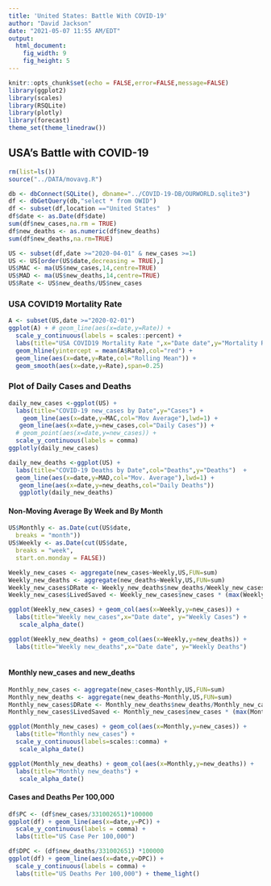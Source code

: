 ```yaml
---
title: 'United States: Battle With COVID-19'
author: "David Jackson"
date: "2021-05-07 11:55 AM/EDT"
output: 
  html_document:
    fig_width: 9
    fig_height: 5
---
```


```r
knitr::opts_chunk$set(echo = FALSE,error=FALSE,message=FALSE)
library(ggplot2)
library(scales)
library(RSQLite)
library(plotly)
library(forecast)
theme_set(theme_linedraw())
```

## USA's Battle with COVID-19

```r
rm(list=ls())
source("../DATA/movavg.R")

db <- dbConnect(SQLite(), dbname="../COVID-19-DB/OURWORLD.sqlite3")
df <- dbGetQuery(db,"select * from OWID")
df <- subset(df,location =="United States"  )
df$date <- as.Date(df$date)
sum(df$new_cases,na.rm = TRUE)
df$new_deaths <- as.numeric(df$new_deaths)
sum(df$new_deaths,na.rm=TRUE)

```
```r
US <- subset(df,date >="2020-04-01" & new_cases >=1)
US <- US[order(US$date,decreasing = TRUE),]
US$MAC <- ma(US$new_cases,14,centre=TRUE)
US$MAD <- ma(US$new_deaths,14,centre=TRUE)
US$Rate <- US$new_deaths/US$new_cases
```

### USA COVID19 Mortality Rate

```r
A <- subset(US,date >="2020-02-01")
ggplot(A) + # geom_line(aes(x=date,y=Rate)) +
  scale_y_continuous(labels = scales::percent) +
  labs(title="USA COVID19 Mortality Rate ",x="Date date",y="Mortality Rate") +
  geom_hline(yintercept = mean(A$Rate),col="red") +
  geom_line(aes(x=date,y=Rate,col="Rolling Mean")) +
  geom_smooth(aes(x=date,y=Rate),span=0.25)

```

### Plot of Daily Cases and Deaths

```r
daily_new_cases <-ggplot(US) + 
  labs(title="COVID-19 new_cases by Date",y="Cases") +
    geom_line(aes(x=date,y=MAC,col="Mov Average"),lwd=1) +
   geom_line(aes(x=date,y=new_cases,col="Daily Cases")) +
  # geom_point(aes(x=date,y=new_cases)) +
  scale_y_continuous(labels = comma)
ggplotly(daily_new_cases)
```
```r
daily_new_deaths <-ggplot(US) + 
  labs(title="COVID-19 Deaths by Date",col="Deaths",y="Deaths")  +
  geom_line(aes(x=date,y=MAD,col="Mov. Average"),lwd=1) +
   geom_line(aes(x=date,y=new_deaths,col="Daily Deaths")) 
   ggplotly(daily_new_deaths)

```

#### Non-Moving Average By Week and By Month

```r
US$Monthly <- as.Date(cut(US$date,
  breaks = "month"))
US$Weekly <- as.Date(cut(US$date,
  breaks = "week",
  start.on.monday = FALSE))

```
```r
Weekly_new_cases <- aggregate(new_cases~Weekly,US,FUN=sum)
Weekly_new_deaths <- aggregate(new_deaths~Weekly,US,FUN=sum)
Weekly_new_cases$DRate <- Weekly_new_deaths$new_deaths/Weekly_new_cases$new_cases
Weekly_new_cases$LivedSaved <- Weekly_new_cases$new_cases * (max(Weekly_new_cases$DRate) - Weekly_new_cases$DRate) 

```
```r
ggplot(Weekly_new_cases) + geom_col(aes(x=Weekly,y=new_cases)) + 
  labs(title="Weekly new_cases",x="Date date", y="Weekly Cases") +
   scale_alpha_date()

ggplot(Weekly_new_deaths) + geom_col(aes(x=Weekly,y=new_deaths)) + 
  labs(title="Weekly new_deaths",x="Date date", y="Weekly Deaths") 
  
``` 


#### Monthly new_cases and new_deaths

```r

Monthly_new_cases <- aggregate(new_cases~Monthly,US,FUN=sum)
Monthly_new_deaths <- aggregate(new_deaths~Monthly,US,FUN=sum)
Monthly_new_cases$DRate <- Monthly_new_deaths$new_deaths/Monthly_new_cases$new_cases
Monthly_new_cases$LivedSaved <- Monthly_new_cases$new_cases * (max(Monthly_new_cases$DRate) - Monthly_new_cases$DRate) * 100
```
```r
ggplot(Monthly_new_cases) + geom_col(aes(x=Monthly,y=new_cases)) +
  labs(title="Monthly new_cases") +
  scale_y_continuous(labels=scales::comma) +
   scale_alpha_date()

ggplot(Monthly_new_deaths) + geom_col(aes(x=Monthly,y=new_deaths)) +
  labs(title="Monthly new_deaths") +
   scale_alpha_date()
```

#### Cases and Deaths Per 100,000

```r
df$PC <- (df$new_cases/331002651)*100000
ggplot(df) + geom_line(aes(x=date,y=PC)) +
  scale_y_continuous(labels = comma) +
  labs(title="US Case Per 100,000")
```
```r
df$DPC <- (df$new_deaths/331002651) *100000
ggplot(df) + geom_line(aes(x=date,y=DPC)) +
  scale_y_continuous(labels = comma) +
  labs(title="US Deaths Per 100,000") + theme_light()
```